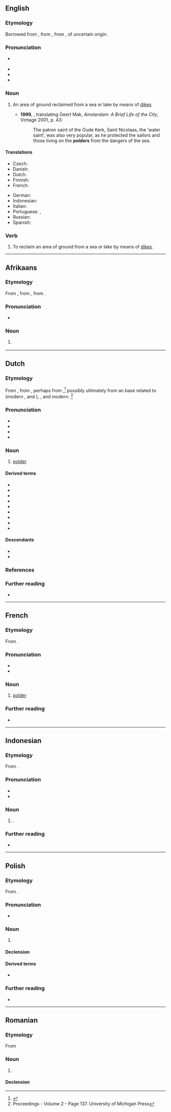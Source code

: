 {{also|Polder|pólder}}
==English==

===Etymology===
Borrowed from {{bor|en|nl|polder}}, from {{der|en|dum|polre}}, from {{der|en|odt|polra}}, of uncertain origin.

===Pronunciation===
* {{a|UK}} {{IPA|en|/ˈpəʊldə/|/ˈpɒldə/}}
* {{audio|en|LL-Q1860 (eng)-Vealhurl-polder.wav|Audio (Southern England)}}
* {{hyphenation|en|pol|der}}
* {{rhymes|en|əʊldə(r)}}

===Noun===
{{en-noun}}

# {{lb|en|geography}} An area of ground reclaimed from a sea or lake by means of [[dike]]s. {{defdate|from 17th c.}}
#* '''1999''', {{w|Philipp Blom}}, translating Geert Mak, ''Amsterdam: A Brief Life of the City'', Vintage 2001, p. 43:
#*: The patron saint of the Oude Kerk, Saint Nicolaas, the ‘water saint’, was also very popular, as he protected the sailors and those living on the '''polders''' from the dangers of the sea.

====Translations====
{{trans-top|area of ground reclaimed from a sea or lake by means of dikes}}
* Czech: {{t|cs|polder|m}}
* Danish: {{t|da|kog|c}}
* Dutch: {{t+|nl|polder|m}}
* Finnish: {{t+|fi|polderi}}
* French: {{t+|fr|polder|m}}
{{trans-mid}}
* German: {{t+|de|Polder|m}}
* Indonesian: {{t+|id|polder}}
* Italian: {{t|it|polder|m}}
* Portuguese: {{t|pt|pólder|m}} {{qualifier|Portugal}}, {{t|pt|pôlder|m}} {{qualifier|Brazil}}
* Russian: {{t+|ru|по́льдер|m}}
* Spanish: {{t|es|pólder|m}}
{{trans-bottom}}

===Verb===
{{en-verb}}

# To reclaim an area of ground from a sea or lake by means of [[dike]]s.

----

==Afrikaans==

===Etymology===
From {{inh|af|nl|polder}}, from {{inh|af|dum|polre}}, from {{inh|af|odt|polra}}.

===Pronunciation===
* {{IPA|af|/ˈpɔl.dər/}}

===Noun===
{{af-noun|s}}

# {{l|en|polder}} {{gloss|land reclaimed from a body of water by means of dykes}}

----

==Dutch==

===Etymology===
From {{inh|nl|dum|polre}}, from {{inh|nl|odt|polra}}, perhaps from {{m|odt|polla||A low ground elevation}},<ref>{{R:nl:Etymologiebank|polder1}}</ref> possibly ultimately from an {{onomatopoeic|nl|title=imitative}} {{der|nl|gem|-}} base related to {{cog|non|purla||to babble}} (modern {{cog|sv|pollra||to purl}}, {{cog|no|puldra||to gush}} and {{m|no|pulla||to bubble}}), {{cog|ang|polr||marsh}}, and modern {{cog|en|purl}}.<ref>Proceedings - Volume 2 - Page 137. University of Michigan Press</ref>

===Pronunciation===
* {{IPA|nl|/ˈpɔl.dər/}}
* {{audio|nl|Nl-polder.ogg|Audio}}
* {{hyphenation|nl|pol|der}}
* {{rhymes|nl|ɔldər}}

===Noun===
{{nl-noun|m|-s|poldertje}}

# {{lb|nl|geography}} [[#English|polder]] {{gloss|land reclaimed from a body of water by means of dykes}}

====Derived terms====
* {{l|nl|inpolderen}}
* {{l|nl|kleipolder}}
* {{l|nl|polderen}}
* {{l|nl|poldergemaal}}
* {{l|nl|poldermodel}}
* {{l|nl|poldermolen}}
* {{l|nl|rietpolder}}
* {{l|nl|veenpolder}}
* {{l|nl|zeepolder}}

====Descendants====
* {{desc|af|polder}}
* {{desc|en|polder|bor=1}}

===References===
<references/>

===Further reading===
* {{pedia|lang=nl}}

----

==French==

===Etymology===
From {{etyl|nl|fr}} {{m|nl|polder}}.

===Pronunciation===
* {{fr-IPA|poldère}}
* {{audio|fr|LL-Q150 (fra)-0x010C-polder.wav|Audio}}

===Noun===
{{fr-noun|m}}

# {{lb|fr|geography}} [[#English|polder]]

===Further reading===
* {{R:TLFi}}

----

==Indonesian==

===Etymology===
From {{bor|id|nl|polder}}.

===Pronunciation===
* {{IPA|id|[ˈpɔl.dər]}}
* {{hyphenation|id|pol|dêr}}

===Noun===
{{id-noun|head=poldêr}}
# {{l|en|polder}}.

===Further reading===
* {{R:KBBI Daring}}

----

==Polish==
{{wp|lang=pl}}

===Etymology===
From {{bor|pl|nl|polder}}.

===Pronunciation===
* {{pl-IPA}}

===Noun===
{{pl-noun|m-in}}

# {{lb|pl|geography}} {{l|en|polder}}

====Declension====
{{pl-decl-noun-m-in}}

====Derived terms====
* {{q|adjective}} {{l|pl|polderowy}}

===Further reading===
* {{R:PWN}}

----

==Romanian==

===Etymology===
From {{bor|ro|de|Polder}}

===Noun===
{{ro-noun|n|poldere}}

# {{l|en|polder}}

====Declension====
{{ro-noun-n}}